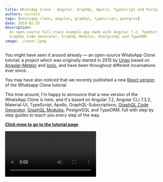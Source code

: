 ```yaml
---
title: WhatsApp Clone - Angular, GraphQL, Apollo, TypeScript and PostgreSQL
authors: niccolo
tags: [whatsapp-clone, angular, graphql, typescript, postgres]
date: 2019-02-25
description:
  An open-source full-stack example app made with Angular 7.2, TypeScript, GraphQL Subscriptions,
  GraphQL Code Generator, GraphQL Modules, PostgreSQL and TypeORM.
image: ./cover.jpeg
---
```


You might have seen it around already — an open-source WhatsApp Clone tutorial; a project which was
originally started in 2015 by [Urigo](https://github.com/urigo) based on
[Angular-Meteor](https://angular-meteor.com/tutorials/whatsapp2-tutorial) and
[Ionic](https://ionicframework.com), and have been throughout different incarnations ever since.

You may have also noticed that we recently published a new
[React version](/blog/whatsapp-clone-react-hooks-graphql-typescript-and-postgresql) of the Whatsapp
Clone tutorial.

This time around, I'm happy to announce that a new version of the WhatsApp Clone is here, and it's
based on Angular 7.2, Angular CLI 7.3.2, Material-UI, TypeScript, Apollo, GraphQL-Subscriptions,
[GraphQL Code Generator](https://graphql-code-generator.com),
[GraphQL Modules](https://graphql-modules.com), PostgreSQL and TypeORM, full with step by step
guides to teach you every step of the way.

[**Click mme to go to the tutorial page**](https://tortilla.academy/Urigo/whatsapp-textrepo-angularcli-express)

<Video src="./whatsapp-clone-apollo-angular-graphql-typescript-and-postgresql/app.webm" />

## What Is It Good for?

This app was built with all the latest and hottest technologies out there. The purpose is simple —
it should be a guideline for building a proper app, thus we thought very carefully about the design
patterns and architecture used in it, plus, we made sure to cover all communication methods with a
GraphQL-back-end in different variations (query, mutation, subscription). This way whenever you're
looking to start a new app, maintain an existing one or upgrade your dev-stack, the WhatsApp-clone
can be a great source to start with! It's full stack and has a complete flow.

## Why Did We Choose This Dev-Stack?

Angular, GraphQL, Apollo, PostgreSQL and TypeScript for obvious reasons — they are backed by a
strong ecosystem that grows rapidly. These technologies can be used in endless variations, and
there's no one way which is the most right of doing so, but we chose a way that makes the most sense
for us and that we truly believe in when it comes to building apps. We've connected it all with
TypeORM, GraphQL-Code-Generator, GraphQL-Modules for the following reasons:

- The GraphQL back-end was implemented using **GraphQL-Modules** where logic was splitted into
  feature based modules. GraphQL-Modules is a library which provides you with the ability to manage
  and maintain your GraphQL schema in a scalable and reusable way. Not once nor twice I have seen
  people who struggle with that and get tangled upon their own creation, and with GraphQL-Modules
  where you have a very defined structure, this problem can be easily solved. You can read more in
  [this series of 7 blog posts about it](/blog/graphql-modules).
- Every GraphQL/TypeScript definition was automatically generated with GraphQL-Code-Generator using
  a single command call. There's no need to maintain the same thing twice if it already exists in
  one way or another. This way you don't have to write TypeScript type definitions for your all your
  server responses, you get ready-to-use — fully typed Angular services, GraphQL resolvers and
  GraphQL types.
- The new version of Angular 7.2 was used with the Angular Material UI and Angular CLI 7.3.2 (and
  we'll keep updating the tutorial with the latest versions)
- We used TypeORM to correctly split the logic of the entities in the database and define the
  relationships between them. ORMs are controversial these days, but they can help a lot in some
  cases, and we thought a good example could be valuable to the community.

## What to Expect?

- Basic authentication.
- Image uploading with [Cloudinary](https://cloudinary.com).
- Live updates with GraphQL Subscriptions.
- Zero latency even on the slowest network thanks to Apollo's Cache

The tutorial goes through every aspect of building the app, starting from the very basics. We will
start building a very simple server with a fake db, then we will introduce Authentication,
Subscriptions, a real database backed by PostgreSQL and TypeORM plus advanced tooling like GraphQL
Code Generator and GraphQL Modules.

This can be extremely useful for those who have little to no background in one of the technologies
in our dev-stack.

## What's Next?

Right now we implemented a simple REST-based [Passport](https://passportjs.org) authentication, but
we already have PRs for [Accounts-JS](https://github.com/accounts-js/accounts) based authentication
which will use the GraphQL endpoint instead of traditional REST ones. An additional chapter about
Pagination is also expected, as well as a “Performance” chapter tackling the N+1 problem with
GraphQL. Our backend has been designed to handle way more features than the ones currently
implemented, so be ready because features like the Whatsapp blue ticks are going to land on our
clone very soon.

## Keep up to Date

This tutorial was written using [Tortilla — the Tutorial framework](https://tortilla.academy).

This means that we will keep upgrading the tutorial with the latest versions of Angular and the
other libraries, and instead of doing the same tutorial all over again, you will get a
[git-diff](https://tortilla.academy/Urigo/whatsapp-textrepo-angularcli-express/master/1.4.0/diff/2.0.0)
of how to upgrade the existing tutorial! We care about your time as a developer.

## Influence

We want to hear your opinions!

Should we choose another library and technology over another? Could we write the code
better/cleaner? Should we add a specific feature to the app? We want to hear it all!

Please tell us now, so we could integrate your feedback on the tutorial itself!

We keep evolving the stack and as the tutorial is based on git commits, we can create the same clone
with different tech-stacks and compare them on this real app using code diffs.

Soon we will also release yet another version of the Whatsapp Clone, using
[Ionic](https://ionicframework.com), [Stencil](https://stenciljs.com) and Web Components.

If you are good at creating screencast and videos, we would love your help in creating videos for
some chapters.

Everything is completely free and open source, and we want your help and (**not financial**)
contribution!

Best place would be to open an issue or create a PR on the repositories:

- Server — [Urigo/WhatsApp-Clone-Server](https://github.com/Urigo/WhatsApp-Clone-server)
- Client —
  [Urigo/WhatsApp-Clone-Client-Angular](https://github.com/Urigo/whatsapp-client-angularcli-material)

Again, all types of feedback is welcome, write freely!

See you in the tutorial!
